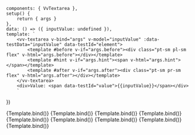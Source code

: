 
<Meta
	title="Components/Textarea"
	component={VvTextarea}
	args={defaultArgs}
	argTypes={argTypes}
/>

	components: { VvTextarea },
	setup() {
		return { args }
	},
	data: () => ({ inputValue: undefined }),
	template: `
		<vv-textarea v-bind="args" v-model="inputValue" :data-testData="inputValue" data-testId="element">
			<template #before v-if="args.before"><div class="pt-sm pl-sm flex" v-html="args.before"></div></template>
			<template #hint v-if="args.hint"><span v-html="args.hint"></span></template>
			<template #after v-if="args.after"><div class="pt-sm pr-sm flex" v-html="args.after"></div></template>
		</vv-textarea>
		<div>Value: <span data-testId="value">{{inputValue}}</span></div> 
        `
})

<Canvas>
	<Story name="Default" play={defaultTest}>
		{Template.bind()}
	</Story>
</Canvas>

<Canvas>
	<Story
		name="Disabled"
		args={{ disabled: true }}
		argTypes={{
			disabled: {
				control: {
					disable: true
				}
			}
		}}
		play={defaultTest}>
		{Template.bind()}
	</Story>
</Canvas>

<Canvas>
	<Story
		name="Readonly"
		args={{ readonly: true }}
		argTypes={{
			readonly: {
				control: {
					disable: true
				}
			}
		}}
		play={defaultTest}>
		{Template.bind()}
	</Story>
</Canvas>

<Canvas>
	<Story
		name="Valid"
		args={{
			valid: true,
			validLabel: 'The field is valid.',
			icon: 'check'
		}}
		argTypes={{
			valid: {
				control: {
					disable: true
				}
			}
		}}
		play={defaultTest}>
		{Template.bind()}
	</Story>
</Canvas>

<Canvas>
	<Story
		name="Invalid"
		args={{
			invalid: true,
			invalidLabel: 'The field is required.',
			icon: 'error-2'
		}}
		argTypes={{
			invalid: {
				control: {
					disable: true
				}
			}
		}}
		play={defaultTest}>
		{Template.bind()}
	</Story>
</Canvas>

<Canvas>
	<Story
		name="Hint"
		args={{
			hintLabel: 'Please enter your name.'
		}}
		argTypes={{
			hintLabel: {
				control: {
					disable: true
				}
			}
		}}
		play={defaultTest}>
		{Template.bind()}
	</Story>
</Canvas>

<Canvas>
	<Story
		name="Loading"
		args={{
			loading: true,
			loadingLabel: 'Loading...'
		}}
		argTypes={{
			laoding: {
				control: {
					disable: true
				}
			}
		}}
		play={defaultTest}>
		{Template.bind()}
	</Story>
</Canvas>

<Canvas>
	<Story
		name="Floating"
		args={{
			floating: true
		}}
		argTypes={{
			floating: {
				control: {
					disable: true
				}
			}
		}}
		play={defaultTest}>
		{Template.bind()}
	</Story>
</Canvas>

<Canvas>
	<Story
		name="Resizable"
		args={{
			resizable: true
		}}
		argTypes={{
			resizable: {
				control: {
					disable: true
				}
			}
		}}
		play={defaultTest}>
		{Template.bind()}
	</Story>
</Canvas>
